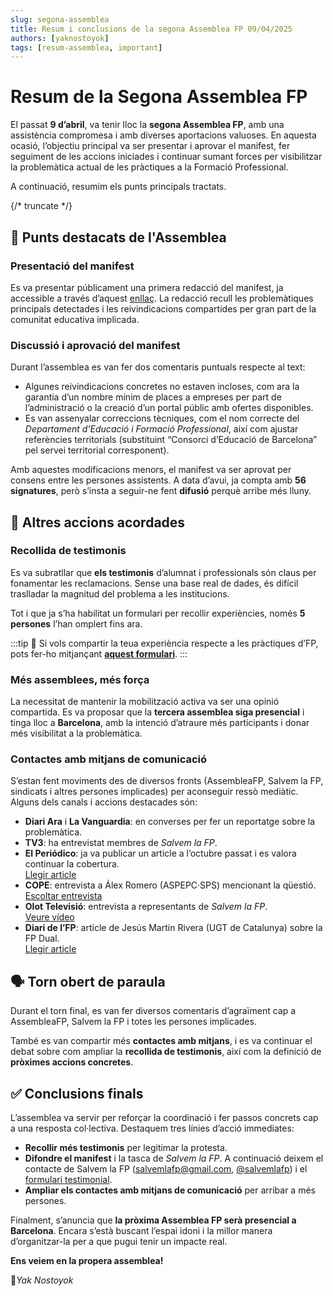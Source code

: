 ```yaml
---
slug: segona-assemblea
title: Resum i conclusions de la segona Assemblea FP 09/04/2025
authors: [yaknostoyok]
tags: [resum-assemblea, important]
---
```


# Resum de la Segona Assemblea FP

El passat **9 d’abril**, va tenir lloc la **segona Assemblea FP**, amb una assistència compromesa i amb diverses aportacions valuoses. En aquesta ocasió, l’objectiu principal va ser presentar i aprovar el manifest, fer seguiment de les accions iniciades i continuar sumant forces per visibilitzar la problemàtica actual de les pràctiques a la Formació Professional.

A continuació, resumim els punts principals tractats.

{/* truncate */}

## 📑 Punts destacats de l'Assemblea

### Presentació del manifest

Es va presentar públicament una primera redacció del manifest, ja accessible a través d’aquest [enllaç](https://assembleafp.github.io/accionsfp/docs/intro). La redacció recull les problemàtiques principals detectades i les reivindicacions compartides per gran part de la comunitat educativa implicada.

### Discussió i aprovació del manifest

Durant l’assemblea es van fer dos comentaris puntuals respecte al text:

- Algunes reivindicacions concretes no estaven incloses, com ara la garantia d’un nombre mínim de places a empreses per part de l’administració o la creació d’un portal públic amb ofertes disponibles.
- Es van assenyalar correccions tècniques, com el nom correcte del *Departament d’Educació i Formació Professional*, així com ajustar referències territorials (substituint “Consorci d’Educació de Barcelona” pel servei territorial corresponent).

Amb aquestes modificacions menors, el manifest va ser aprovat per consens entre les persones assistents. A data d’avui, ja compta amb **56 signatures**, però s’insta a seguir-ne fent **difusió** perquè arribe més lluny.

## 💬 Altres accions acordades

### Recollida de testimonis

Es va subratllar que **els testimonis** d’alumnat i professionals són claus per fonamentar les reclamacions. Sense una base real de dades, és difícil traslladar la magnitud del problema a les institucions.

Tot i que ja s’ha habilitat un formulari per recollir experiències, només **5 persones** l’han omplert fins ara.

:::tip
🎤 Si vols compartir la teua experiència respecte a les pràctiques d’FP, pots fer-ho mitjançant **[aquest formulari](https://docs.google.com/forms/d/e/1FAIpQLSfth6dsECoYlzH59oOeWnGdkjAr3zx9XVKwHx-yhNZ7Tkovmg/viewform)**.
:::

### Més assemblees, més força

La necessitat de mantenir la mobilització activa va ser una opinió compartida. Es va proposar que la **tercera assemblea siga presencial** i tinga lloc a **Barcelona**, amb la intenció d’atraure més participants i donar més visibilitat a la problemàtica.

### Contactes amb mitjans de comunicació

S’estan fent moviments des de diversos fronts (AssembleaFP, Salvem la FP, sindicats i altres persones implicades) per aconseguir ressò mediàtic. Alguns dels canals i accions destacades són:

- **Diari Ara** i **La Vanguardia**: en converses per fer un reportatge sobre la problemàtica.
- **TV3**: ha entrevistat membres de *Salvem la FP*.
- **El Periódico**: ja va publicar un article a l’octubre passat i es valora continuar la cobertura.  
  [Llegir article](https://www.elperiodico.com/es/sociedad/20241027/formacion-profesional-dual-dificultad-encontrar-empresas-practicas-estudiantes-cataluna-110141388)
- **COPE**: entrevista a Álex Romero (ASPEPC·SPS) mencionant la qüestió.  
  [Escoltar entrevista](https://www.cope.es/emisoras/catalunya/audios/migdia-cope-catalunya-i-andorra-04-abr-2025-13-00h-20250404_3127773.html)
- **Olot Televisió**: entrevista a representants de *Salvem la FP*.  
  [Veure vídeo](https://www.youtube.com/watch?v=X36tU4XJ_tY)
- **Diari de l’FP**: article de Jesús Martin Rivera (UGT de Catalunya) sobre la FP Dual.  
  [Llegir article](https://diarifp.cat/practiques-dfp-dual-tothom-te-empresa/)

## 🗣 Torn obert de paraula

Durant el torn final, es van fer diversos comentaris d’agraïment cap a AssembleaFP, Salvem la FP i totes les persones implicades.

També es van compartir més **contactes amb mitjans**, i es va continuar el debat sobre com ampliar la **recollida de testimonis**, així com la definició de **pròximes accions concretes**.

## ✅ Conclusions finals

L’assemblea va servir per reforçar la coordinació i fer passos concrets cap a una resposta col·lectiva. Destaquem tres línies d’acció immediates:

- **Recollir més testimonis** per legitimar la protesta.
- **Difondre el manifest** i la tasca de *Salvem la FP*. A continuació deixem el contacte de Salvem la FP (salvemlafp@gmail.com, [@salvemlafp](https://www.instagram.com/salvemlafp/)) i el [formulari testimonial](https://docs.google.com/forms/d/e/1FAIpQLScn4kW-RVy85yBHGZVHuyICFc57QzC78qAUInfoGn6smhl8uw/viewform).
- **Ampliar els contactes amb mitjans de comunicació** per arribar a més persones.

Finalment, s’anuncia que **la pròxima Assemblea FP serà presencial a Barcelona**. Encara s’està buscant l’espai idoni i la millor manera d’organitzar-la per a que pugui tenir un impacte real.

**Ens veiem en la propera assemblea!**

🐂*Yak Nostoyok* 